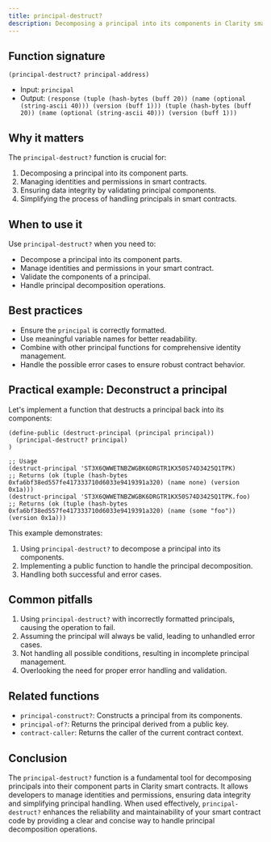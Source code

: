 ```yaml
---
title: principal-destruct?
description: Decomposing a principal into its components in Clarity smart contracts.
---
```


## Function signature

```clarity
(principal-destruct? principal-address)
```

- Input: `principal`
- Output: `(response (tuple (hash-bytes (buff 20)) (name (optional (string-ascii 40))) (version (buff 1))) (tuple (hash-bytes (buff 20)) (name (optional (string-ascii 40))) (version (buff 1)))`

## Why it matters

The `principal-destruct?` function is crucial for:

1. Decomposing a principal into its component parts.
2. Managing identities and permissions in smart contracts.
3. Ensuring data integrity by validating principal components.
4. Simplifying the process of handling principals in smart contracts.

## When to use it

Use `principal-destruct?` when you need to:

- Decompose a principal into its component parts.
- Manage identities and permissions in your smart contract.
- Validate the components of a principal.
- Handle principal decomposition operations.

## Best practices

- Ensure the `principal` is correctly formatted.
- Use meaningful variable names for better readability.
- Combine with other principal functions for comprehensive identity management.
- Handle the possible error cases to ensure robust contract behavior.

## Practical example: Deconstruct a principal

Let's implement a function that destructs a principal back into its components:

```clarity
(define-public (destruct-principal (principal principal))
  (principal-destruct? principal)
)

;; Usage
(destruct-principal 'ST3X6QWWETNBZWGBK6DRGTR1KX50S74D3425Q1TPK) 
;; Returns (ok (tuple (hash-bytes 0xfa6bf38ed557fe417333710d6033e9419391a320) (name none) (version 0x1a)))
(destruct-principal 'ST3X6QWWETNBZWGBK6DRGTR1KX50S74D3425Q1TPK.foo) 
;; Returns (ok (tuple (hash-bytes 0xfa6bf38ed557fe417333710d6033e9419391a320) (name (some "foo")) (version 0x1a)))
```

This example demonstrates:
1. Using `principal-destruct?` to decompose a principal into its components.
2. Implementing a public function to handle the principal decomposition.
3. Handling both successful and error cases.

## Common pitfalls

1. Using `principal-destruct?` with incorrectly formatted principals, causing the operation to fail.
2. Assuming the principal will always be valid, leading to unhandled error cases.
3. Not handling all possible conditions, resulting in incomplete principal management.
4. Overlooking the need for proper error handling and validation.

## Related functions

- `principal-construct?`: Constructs a principal from its components.
- `principal-of?`: Returns the principal derived from a public key.
- `contract-caller`: Returns the caller of the current contract context.

## Conclusion

The `principal-destruct?` function is a fundamental tool for decomposing principals into their component parts in Clarity smart contracts. It allows developers to manage identities and permissions, ensuring data integrity and simplifying principal handling. When used effectively, `principal-destruct?` enhances the reliability and maintainability of your smart contract code by providing a clear and concise way to handle principal decomposition operations.
